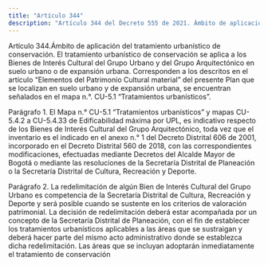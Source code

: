 ```yaml
---
title: "Artículo 344"
description: "Artículo 344 del Decreto 555 de 2021. Ámbito de aplicación del tratamiento urbanístico de conservación."
---
```


Artículo 344.Ámbito de aplicación del tratamiento urbanístico de conservación. El tratamiento urbanístico de conservación se aplica a los Bienes de Interés Cultural del Grupo Urbano y del Grupo Arquitectónico en suelo urbano o de expansión urbana. Corresponden a los descritos en el artículo “Elementos del Patrimonio Cultural material” del presente Plan que se localizan en suelo urbano y de expansión urbana, se encuentran señalados en el mapa n.°. CU-5.1 “Tratamientos urbanísticos”.
 
Parágrafo 1. El Mapa n.° CU-5.1 “Tratamientos urbanísticos” y mapas CU-5.4.2 a CU-5.4.33 de Edificabilidad máxima por UPL, es indicativo respecto de los Bienes de Interés Cultural del Grupo Arquitectónico, toda vez que el inventario es el indicado en el anexo n.° 1 del Decreto Distrital 606 de 2001, incorporado en el Decreto Distrital 560 de 2018, con las correspondientes modificaciones, efectuadas mediante Decretos del Alcalde Mayor de Bogotá o mediante las resoluciones de la Secretaría Distrital de Planeación o la Secretaría Distrital de Cultura, Recreación y Deporte.
 
Parágrafo 2. La redelimitación de algún Bien de Interés Cultural del Grupo Urbano es competencia de la Secretaría Distrital de Cultura, Recreación y Deporte y será posible cuando se sustente en los criterios de valoración patrimonial. La decisión de redelimitación deberá estar acompañada por un concepto de la Secretaría Distrital de Planeación, con el fin de establecer los tratamientos urbanísticos aplicables a las áreas que se sustraigan y deberá hacer parte del mismo acto administrativo donde se establezca dicha redelimitación. Las áreas que se incluyan adoptarán inmediatamente el tratamiento de conservación